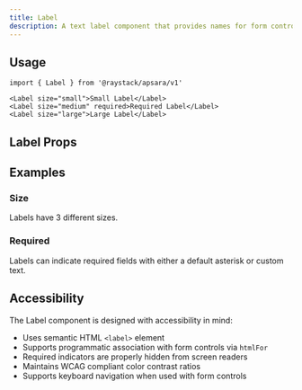 ```yaml
---
title: Label
description: A text label component that provides names for form controls.
---
```



<Demo data={playground} />

## Usage

```tsx
import { Label } from '@raystack/apsara/v1'

<Label size="small">Small Label</Label>
<Label size="medium" required>Required Label</Label>
<Label size="large">Large Label</Label>
```

## Label Props

<auto-type-table path="./props.ts" name="LabelProps" />

## Examples

### Size

Labels have 3 different sizes.

<Demo data={sizeDemo} />

### Required

Labels can indicate required fields with either a default asterisk or custom text.

<Demo data={requiredDemo} />

## Accessibility

The Label component is designed with accessibility in mind:

- Uses semantic HTML `<label>` element
- Supports programmatic association with form controls via `htmlFor`
- Required indicators are properly hidden from screen readers
- Maintains WCAG compliant color contrast ratios
- Supports keyboard navigation when used with form controls
